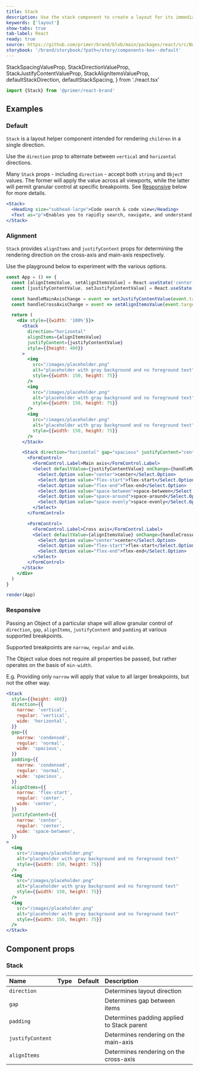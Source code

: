 ```yaml
---
title: Stack
description: Use the stack component to create a layout for its immediate children along the vertical or horizontal axis.
keywords: ['layout']
show-tabs: true
tab-label: React
ready: true
source: https://github.com/primer/brand/blob/main/packages/react/src/Box/Box.tsx
storybook: '/brand/storybook/?path=/story/components-box--default'
---
```


  StackSpacingValueProp,
  StackDirectionValueProp,
  StackJustifyContentValueProp,
  StackAlignItemsValueProp,
  defaultStackDirection,
  defaultStackSpacing,
} from './react.tsx'

```js
import {Stack} from '@primer/react-brand'
```

## Examples

### Default

`Stack` is a layout helper component intended for rendering `children` in a single direction.

Use the `direction` prop to alternate between `vertical` and `horizontal` directions.

Many `Stack` props - including `direction` - accept both `string` and `Object` values. The former will apply the value across all viewports, while the latter will permit granular control at specific breakpoints. See [Responsive](#Responsive) below for more details.

```jsx live
<Stack>
  <Heading size="subhead-large">Code search & code view</Heading>
  <Text as="p">Enables you to rapidly search, navigate, and understand code, right from GitHub.com.</Text>
</Stack>
```

### Alignment

`Stack` provides `alignItems` and `justifyContent` props for determining the rendering direction on the cross-axis and main-axis respectively.

Use the playground below to experiment with the various options.

```jsx filename="noinline"
const App = () => {
  const [alignItemsValue, setAlignItemsValue] = React.useState('center')
  const [justifyContentValue, setJustifyContentValue] = React.useState('space-between')

  const handleMainAxisChange = event => setJustifyContentValue(event.target.value)
  const handleCrossAxisChange = event => setAlignItemsValue(event.target.value)

  return (
    <div style={{width: '100%'}}>
      <Stack
        direction="horizontal"
        alignItems={alignItemsValue}
        justifyContent={justifyContentValue}
        style={{height: 400}}
      >
        <img
          src="/images/placeholder.png"
          alt="placeholder with gray background and no foreground text"
          style={{width: 150, height: 75}}
        />
        <img
          src="/images/placeholder.png"
          alt="placeholder with gray background and no foreground text"
          style={{width: 150, height: 75}}
        />
        <img
          src="/images/placeholder.png"
          alt="placeholder with gray background and no foreground text"
          style={{width: 150, height: 75}}
        />
      </Stack>

      <Stack direction="horizontal" gap="spacious" justifyContent="center">
        <FormControl>
          <FormControl.Label>Main axis</FormControl.Label>
          <Select defaultValue={justifyContentValue} onChange={handleMainAxisChange}>
            <Select.Option value="center">center</Select.Option>
            <Select.Option value="flex-start">flex-start</Select.Option>
            <Select.Option value="flex-end">flex-end</Select.Option>
            <Select.Option value="space-between">space-between</Select.Option>
            <Select.Option value="space-around">space-around</Select.Option>
            <Select.Option value="space-evenly">space-evenly</Select.Option>
          </Select>
        </FormControl>

        <FormControl>
          <FormControl.Label>Cross axis</FormControl.Label>
          <Select defaultValue={alignItemsValue} onChange={handleCrossAxisChange}>
            <Select.Option value="center">center</Select.Option>
            <Select.Option value="flex-start">flex-start</Select.Option>
            <Select.Option value="flex-end">flex-end</Select.Option>
          </Select>
        </FormControl>
      </Stack>
    </div>
  )
}

render(App)
```

### Responsive

Passing an Object of a particular shape will allow granular control of `direction`, `gap`, `alignItems`, `justifyContent` and `padding` at various supported breakpoints.

Supported breakpoints are `narrow`, `regular` and `wide`.

The Object value does not require all properties be passed, but rather operates on the basis of `min-width`.

E.g. Providing only `narrow` will apply that value to all larger breakpoints, but not the other way.

```jsx live
<Stack
  style={{height: 400}}
  direction={{
    narrow: 'vertical',
    regular: 'vertical',
    wide: 'horizontal',
  }}
  gap={{
    narrow: 'condensed',
    regular: 'normal',
    wide: 'spacious',
  }}
  padding={{
    narrow: 'condensed',
    regular: 'normal',
    wide: 'spacious',
  }}
  alignItems={{
    narrow: 'flex-start',
    regular: 'center',
    wide: 'center',
  }}
  justifyContent={{
    narrow: 'center',
    regular: 'center',
    wide: 'space-between',
  }}
>
  <img
    src="/images/placeholder.png"
    alt="placeholder with gray background and no foreground text"
    style={{width: 150, height: 75}}
  />
  <img
    src="/images/placeholder.png"
    alt="placeholder with gray background and no foreground text"
    style={{width: 150, height: 75}}
  />
  <img
    src="/images/placeholder.png"
    alt="placeholder with gray background and no foreground text"
    style={{width: 150, height: 75}}
  />
</Stack>
```

## Component props

### Stack

| Name             | Type                             |                       Default                        | Description                                |
| :--------------- | :------------------------------- | :--------------------------------------------------: | :----------------------------------------- |
| `direction`      | <StackDirectionValueProp  />     | <PropTableValues values={[defaultStackDirection]} /> | Determines layout direction                |
| `gap`            | <StackSpacingValueProp />        |  <PropTableValues values={[defaultStackSpacing]} />  | Determines gap between items               |
| `padding`        | <StackSpacingValueProp />        |  <PropTableValues values={[defaultStackSpacing]} />  | Determines padding applied to Stack parent |
| `justifyContent` | <StackJustifyContentValueProp /> |                                                      | Determines rendering on the main-axis      |
| `alignItems`     | <StackAlignItemsValueProp />     |                                                      | Determines rendering on the cross-axis     |
